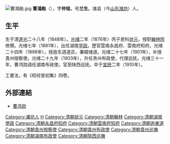 {{Refimprove|time=2022-04-03T04:33:01+00:00}}
[[File:曹鴻勛.jpg|thumb]]
'''曹鴻勛'''（{{bd|1848年||1910年|catIdx=C}}），字'''仲铭'''，号'''兰生'''。潍县（今[[山东|山东]][[潍坊|潍坊]]）人。

==生平==
生于清[[道光|道光]]二十八年（1848年）。[[光绪|光绪]]二年（1876年）丙子恩科[[状元|状元]]，授职[[翰林院|翰林院]]修撰。光绪七年（1881年），出任湖南[[学政|学政]]。歷官雲南永昌府、雲南府知府。光绪二十四年（1898年），授迤东道道员，署粮储道。光绪二十七年（1901年），补授貴州按察使。光绪二十九年（1903年），升任贵州布政使，代理巡抚。光绪三十一年，曹鸿勋调任湖南布政使。官至陕西巡抚。卒于[[宣统|宣统]]二年（1910年）。

工書法，有《校经堂初集》四卷。 

==外部連結==
*[http://www.bjdclib.com/subdb/exam/examperson/200908/t20090819_22542.html 曹鸿勋] {{Wayback|url=http://www.bjdclib.com/subdb/exam/examperson/200908/t20090819_22542.html |date=20110820102616 }}

{{光緒二年丙子恩科殿試金榜}}

{{Authority control}}

{{DEFAULTSORT:Cao曹}}
[[Category:濰坊人|Category:濰坊人]]
[[Category:曹姓|H]]
[[Category:清朝狀元|Category:清朝狀元]]
[[Category:清朝翰林|Category:清朝翰林]]
[[Category:清朝湖南學政|Category:清朝湖南學政]]
[[Category:清朝永昌府知府|Category:清朝永昌府知府]]
[[Category:清朝雲南府知府|Category:清朝雲南府知府]]
[[Category:清朝迤東道|Category:清朝迤東道]]
[[Category:清朝貴州按察使|Category:清朝貴州按察使]]
[[Category:清朝貴州布政使|Category:清朝貴州布政使]]
[[Category:清朝貴州巡撫|Category:清朝貴州巡撫]]
[[Category:清朝湖南布政使|Category:清朝湖南布政使]]
[[Category:清朝陝西巡撫|Category:清朝陝西巡撫]]